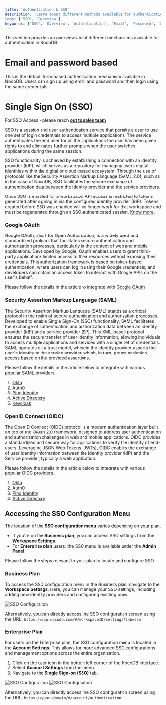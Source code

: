 ```yaml
---
title: 'Authentication & SSO'
description: 'Learn about different methods available for authentication with NocoDB.'
tags: ['SSO', 'Overview']
keywords: ['SSO', 'Overview', 'Authentication', 'Email', 'Password', 'SAML', 'OIDC']
---
```


This section provides an overview about different mechanisms available for authentication in NocoDB.

# Email and password based
This is the default form based authentication mechanism available in NocoDB. Users can sign up using email and password and then login using the same credentials.

# Single Sign On (SSO)
<Callout type="info">For SSO Access - please reach [**out to sales team**](https://cal.com/nocodb)</Callout>

SSO is a session and user authentication service that permits a user to use one set of login credentials to access multiple applications. The service authenticates the end user for all the applications the user has been given rights to and eliminates further prompts when the user switches applications during the same session. 

SSO functionality is achieved by establishing a connection with an identity provider (IdP), which serves as a repository for managing users digital identities within the digital or cloud-based ecosystem. Through the use of protocols like the Security Assertion Markup Language (SAML 2.0), such as in the case of NocoDB, SSO facilitates the secure exchange of authentication data between the identity provider and the service providers.

<Callout type="warning">Once SSO is enabled for a workspace, API access is restricted to tokens generated after signing in via the configured identity provider (IdP). Tokens created before SSO was enabled will no longer work for that workspace and must be regenerated through an SSO-authenticated session. [Know more](/docs/product-docs/account-settings/api-tokens#api-token-access-with-sso-enabled-workspaces). </Callout>


### Google OAuth

Google OAuth, short for Open Authorization, is a widely used and standardized protocol that facilitates secure authentication and authorization processes, particularly in the context of web and mobile applications. Developed by Google, OAuth enables users to grant third-party applications limited access to their resources without exposing their credentials. This authorization framework is based on token-based authentication, where users can log in using their Google credentials, and developers can obtain an access token to interact with Google APIs on the user's behalf.

Please follow the details in the article to integrate with [Google OAuth](/docs/product-docs/account-settings/authentication/google-oauth)

### Security Assertion Markup Language (SAML) 
The Security Assertion Markup Language (SAML) stands as a critical protocol in the realm of secure authentication and authorization processes. Developed to enable Single Sign-On (SSO) functionality, SAML facilitates the exchange of authentication and authorization data between an identity provider (IdP) and a service provider (SP). This XML-based protocol ensures the secure transfer of user identity information, allowing individuals to access multiple applications and services with a single set of credentials. SAML operates on a trust model, wherein the identity provider asserts the user's identity to the service provider, which, in turn, grants or denies access based on the provided assertions. 

Please follow the details in the article below to integrate with various popular SAML providers.
1. [Okta](/docs/product-docs/account-settings/authentication/saml-sso/okta)
2. [Auth0](/docs/product-docs/account-settings/authentication/saml-sso/auth0)
3. [Ping Identity](/docs/product-docs/account-settings/authentication/saml-sso/ping-identity)
4. [Active Directory](/docs/product-docs/account-settings/authentication/saml-sso/azure-ad)
5. [Keycloak](/docs/product-docs/account-settings/authentication/saml-sso/keycloak)

### OpenID Connect (OIDC)
The OpenID Connect (OIDC) protocol is a modern authentication layer built on top of the OAuth 2.0 framework, designed to address user authentication and authorization challenges in web and mobile applications. OIDC provides a standardized and secure way for applications to verify the identity of end-users. Leveraging JSON Web Tokens (JWTs), OIDC enables the exchange of user identity information between the identity provider (IdP) and the Service provider, typically a web application. 

Please follow the details in the article below to integrate with various popular OIDC providers.
1. [Okta](/docs/product-docs/account-settings/authentication/oidc-sso/okta)
2. [Auth0](/docs/product-docs/account-settings/authentication/oidc-sso/auth0)
3. [Ping Identity](/docs/product-docs/account-settings/authentication/oidc-sso/ping-identity)
4. [Active Directory](/docs/product-docs/account-settings/authentication/oidc-sso/azure-ad)


## Accessing the SSO Configuration Menu

The location of the **SSO configuration menu** varies depending on your plan.

* If you're on the **Business plan**, you can access SSO settings from the **Workspace Settings**.
* For **Enterprise plan** users, the SSO menu is available under the **Admin Panel**.

Please follow the steps relevant to your plan to locate and configure SSO.

### Business Plan

To access the SSO configuration menu in the Business plan, navigate to the **Workspace Settings**. Here, you can manage your SSO settings, including adding new identity providers and configuring existing ones.

![SSO Configuration](/img/v2/account-settings/accessing-sso-business-plan.png)

Alternatively, you can directly access the SSO configuration screen using the URL:
`https://app.nocodb.com/#/workspaceID/settings?tab=sso`

### Enterprise Plan

For users on the Enterprise plan, the SSO configuration menu is located in the **Account Settings**. This allows for more advanced SSO configurations and management options across the entire organization.

1. Click on the user icon in the bottom left corner of the NocoDB interface.
2. Select **Account Settings** from the menu.
3. Navigate to the **Single Sign-on (SSO)** tab.

![SSO Configuration](/img/v2/account-settings/accessing-sso-enterprise-plan-1.png)
![SSO Configuration](/img/v2/account-settings/accessing-sso-enterprise-plan-2.png)

Alternatively, you can directly access the SSO configuration screen using the URL:
`https://your-domain/#/account/authentication`